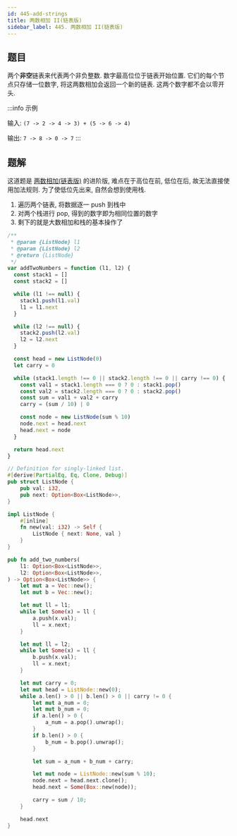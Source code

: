 ```yaml
---
id: 445-add-strings
title: 两数相加 II(链表版)
sidebar_label: 445. 两数相加 II(链表版)
---
```


## 题目

两个**非空**链表来代表两个非负整数. 数字最高位位于链表开始位置. 它们的每个节点只存储一位数字, 将这两数相加会返回一个新的链表. 这两个数字都不会以零开头.

:::info 示例

输入: `(7 -> 2 -> 4 -> 3) + (5 -> 6 -> 4)`

输出: `7 -> 8 -> 0 -> 7`
:::

## 题解

这道题是 [两数相加(链表版)](/leetcode/medium/2-add-two-numbers) 的进阶版, 难点在于高位在前, 低位在后, 故无法直接使用加法规则. 为了使低位先出来, 自然会想到使用栈.

1. 遍历两个链表, 将数据逐一 push 到栈中
2. 对两个栈进行 pop, 得到的数字即为相同位置的数字
3. 剩下的就是大数相加和栈的基本操作了


<Tabs>
  <TabItem value="JavaScript" label="JavaScript" default>

```js
/**
 * @param {ListNode} l1
 * @param {ListNode} l2
 * @return {ListNode}
 */
var addTwoNumbers = function (l1, l2) {
  const stack1 = []
  const stack2 = []

  while (l1 !== null) {
    stack1.push(l1.val)
    l1 = l1.next
  }

  while (l2 !== null) {
    stack2.push(l2.val)
    l2 = l2.next
  }

  const head = new ListNode(0)
  let carry = 0

  while (stack1.length !== 0 || stack2.length !== 0 || carry !== 0) {
    const val1 = stack1.length === 0 ? 0 : stack1.pop()
    const val2 = stack2.length === 0 ? 0 : stack2.pop()
    const sum = val1 + val2 + carry
    carry = (sum / 10) | 0

    const node = new ListNode(sum % 10)
    node.next = head.next
    head.next = node
  }

  return head.next
}
```

</TabItem>

<TabItem value="Rust" label="Rust">

```rust
// Definition for singly-linked list.
#[derive(PartialEq, Eq, Clone, Debug)]
pub struct ListNode {
    pub val: i32,
    pub next: Option<Box<ListNode>>,
}

impl ListNode {
    #[inline]
    fn new(val: i32) -> Self {
        ListNode { next: None, val }
    }
}

pub fn add_two_numbers(
    l1: Option<Box<ListNode>>,
    l2: Option<Box<ListNode>>,
) -> Option<Box<ListNode>> {
    let mut a = Vec::new();
    let mut b = Vec::new();

    let mut ll = l1;
    while let Some(x) = ll {
        a.push(x.val);
        ll = x.next;
    }

    let mut ll = l2;
    while let Some(x) = ll {
        b.push(x.val);
        ll = x.next;
    }

    let mut carry = 0;
    let mut head = ListNode::new(0);
    while a.len() > 0 || b.len() > 0 || carry != 0 {
        let mut a_num = 0;
        let mut b_num = 0;
        if a.len() > 0 {
            a_num = a.pop().unwrap();
        }
        if b.len() > 0 {
            b_num = b.pop().unwrap();
        }

        let sum = a_num + b_num + carry;

        let mut node = ListNode::new(sum % 10);
        node.next = head.next.clone();
        head.next = Some(Box::new(node));

        carry = sum / 10;
    }

    head.next
}
```

</TabItem>
</Tabs>
